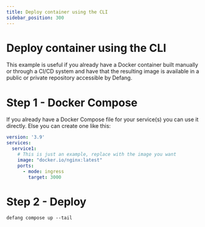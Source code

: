 ```yaml
---
title: Deploy container using the CLI
sidebar_position: 300
---
```


# Deploy container using the CLI

This example is useful if you already have a Docker container built manually or through a CI/CD system and have that the resulting image is available in a public or private repository accessible by Defang.

# Step 1 - Docker Compose
If you already have a Docker Compose file for your service(s) you can use it directly. Else you can create one like this:

```yaml
version: '3.9'
services:
  service1:
    # This is just an example, replace with the image you want
    image: "docker.io/nginx:latest"
    ports:
      - mode: ingress
        target: 3000		
```

# Step 2 - Deploy
```text
defang compose up --tail
```
    

